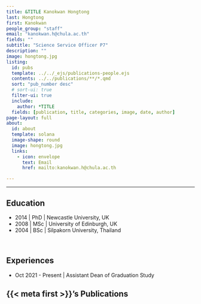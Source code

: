 ```yaml
---
title: &TITLE Kanokwan Hongtong
last: Hongtong
first: Kanokwan
people_group: "staff"
email: "kanokwan.h@chula.ac.th"
fields: ""
subtitle: "Science Service Officer P7"
description: ""
image: hongtong.jpg
listing:
  id: pubs
  template: ../../_ejs/publications-people.ejs 
  contents: ../../publications/**/*.qmd
  sort: "pub_number desc"
  # sort-ui: true
  filter-ui: true
  include:
    author: *TITLE
  fields: [publication, title, categories, image, date, author]
page-layout: full
about: 
  id: about
  template: solana
  image-shape: round
  image: hongtong.jpg
  links:
    - icon: envelope
      text: Email
      href: mailto:kanokwan.h@chula.ac.th

---
```


<hr>


:::{#about}



## Education

- 2014 | PhD | Newcastle University, UK
- 2008 | MSc | University of Edinburgh, UK
- 2004 | BSc | Silpakorn University, Thailand

<br>

## Experiences

- Oct 2021 - Present | Assistant Dean of Graduation Study

:::

## {{< meta first >}}'s Publications

:::{#pubs}
:::